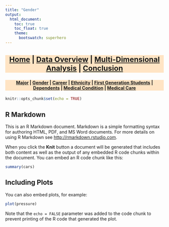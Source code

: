 ```yaml
---
title: "Gender"
output:
  html_document:
    toc: true
    toc_float: true
    theme:
      bootswatch: superhero
---
```


<h3 style="background-color:bisque;text-align:center;font-size:165%;">[Home](https://pbischoff3.github.io/) | [Data Overview](https://pbischoff3.github.io/data_overview/) | [Multi-Dimensional Analysis](https://pbischoff3.github.io/mutli_dimensional_analysis/) | [Conclusion](https://pbischoff3.github.io/Conclusion/)</h3>

<h4 style="background-color:bisque;text-align:center;font-size:102%;">[Major](https://pbischoff3.github.io/mutli_dimensional_analysis/Major/) | [Gender](https://pbischoff3.github.io/mutli_dimensional_analysis/Gender/) | [Career](https://pbischoff3.github.io/mutli_dimensional_analysis/career/) | [Ethnicity](https://pbischoff3.github.io/mutli_dimensional_analysis/Ethnicity/) | [First Generation Students](https://pbischoff3.github.io/mutli_dimensional_analysis/fgs/) | [Dependents](https://pbischoff3.github.io/mutli_dimensional_analysis/dependents/)      | [Medical Condition](https://pbischoff3.github.io/mutli_dimensional_analysis/medical_condition/) | [Medical Care](https://pbischoff3.github.io/mutli_dimensional_analysis/medical_care/)</h4>


```r
knitr::opts_chunk$set(echo = TRUE)
```

## R Markdown

This is an R Markdown document. Markdown is a simple formatting syntax for authoring HTML, PDF, and MS Word documents. For more details on using R Markdown see <http://rmarkdown.rstudio.com>.

When you click the **Knit** button a document will be generated that includes both content as well as the output of any embedded R code chunks within the document. You can embed an R code chunk like this:

```r
summary(cars)
```

## Including Plots

You can also embed plots, for example:

```r
plot(pressure)
```

Note that the `echo = FALSE` parameter was added to the code chunk to prevent printing of the R code that generated the plot.
